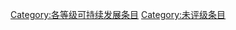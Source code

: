 {{catmore1|[[Wikipedia:可持续发展專題|Wikipedia:可持续发展專題]]}}
{{Articles by Quality|topic=可持续发展|project=可持续发展|format=TOC}}
{{emptycat}}

[[Category:各等级可持续发展条目|Category:各等级可持续发展条目]]
[[Category:未评级条目|Category:未评级条目]]